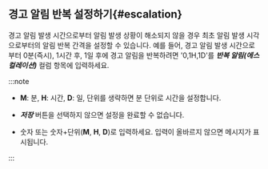 ## 경고 알림 반복 설정하기{#escalation}

경고 알림 발생 시간으로부터 알림 발생 상황이 해소되지 않을 경우 최초 알림 발생 시각으로부터의 알림 반복 간격을 설정할 수 있습니다. 예를 들어, 경고 알림 발생 시간으로부터 0분(즉시), 1시간 후, 1일 후에 경고 알림을 반복하려면 '0,1H,1D'를 ***반복 알림(에스컬레이션)*** 컬럼 항목에 입력하세요.

<ImgLang img='server-notice-escalation.png' desc='에스컬레이션' />

:::note

* **M**: 분, **H**: 시간, **D**: 일, 단위를 생략하면 분 단위로 시간을 설정합니다.

* ***저장*** 버튼을 선택하지 않으면 설정을 완료할 수 없습니다.

* 숫자 또는 숫자+단위(**M**, **H**, **D**)로 입력하세요. 입력이 올바르지 않으면 메시지가 표시됩니다.

:::
